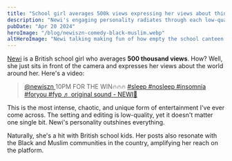 ```yaml
---
title: "School girl averages 500k views expressing her views about things"
description: "Newi's engaging personality radiates through each low-quality yet enthralling video clip, resonating deeply with British youth and the Black Muslim minority"
pubDate: "Apr 20 2024"
heroImage: "/blog/newiszn-comedy-black-muslim.webp"
altHeroImage: "Newi talking making fun of how empty the school canteen is during Ramadan"
---
```


[Newi](https://www.tiktok.com/@newiszn) is a British school girl who
averages **500 thousand views**. How? Well, she just sits in front of the camera and expresses
her views about the world around her. Here's a video:

<div>
  <blockquote
    class="tiktok-embed"
    cite="https://www.tiktok.com/@newiszn/video/7357822331412155681"
    data-video-id="7357822331412155681"
    style="max-width: 605px;min-width: 325px;"
  >
    <section>
      <a
        target="_blank"
        title="@newiszn"
        href="https://www.tiktok.com/@newiszn?refer=embed"
      >
        @newiszn
      </a>
      10PM FOR THE WIN🔥🔥🔥
      <a
        title="sleep"
        target="_blank"
        href="https://www.tiktok.com/tag/sleep?refer=embed"
      >
        #sleep
      </a>
      <a
        title="nosleep"
        target="_blank"
        href="https://www.tiktok.com/tag/nosleep?refer=embed"
      >
        #nosleep
      </a>
      <a
        title="insomnia"
        target="_blank"
        href="https://www.tiktok.com/tag/insomnia?refer=embed"
      >
        #insomnia
      </a>
      <a
        title="foryou"
        target="_blank"
        href="https://www.tiktok.com/tag/foryou?refer=embed"
      >
        #foryou
      </a>
      <a
        title="fyp"
        target="_blank"
        href="https://www.tiktok.com/tag/fyp?refer=embed"
      >
        #fyp
      </a>
      <a
        target="_blank"
        title="♬ original sound - NEWI🤪"
        href="https://www.tiktok.com/music/original-sound-7357822364819737376?refer=embed"
      >
        ♬ original sound - NEWI🤪
      </a>
    </section>
  </blockquote>
  <script async src="https://www.tiktok.com/embed.js"></script>
</div>

This is the most intense, chaotic, and unique form of entertainment
I've ever come across. The setting and editing is low-quality, yet it doesn't matter
one single bit. Newi's personality outshines everything.

Naturally, she's a hit with British school kids. Her posts also resonate
with the Black and Muslim communities in the country, amplifying her reach on the platform.

